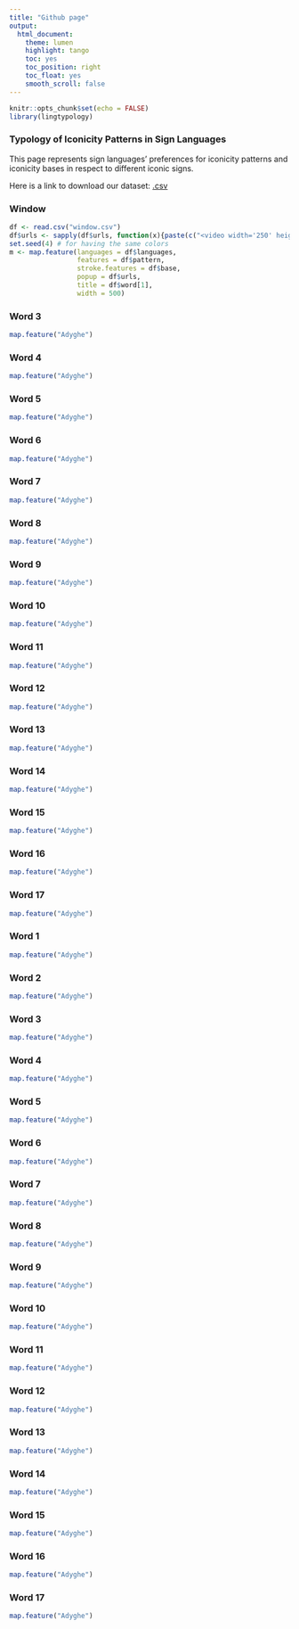 ---
title: "Github page"
output:
  html_document:
    theme: lumen
    highlight: tango
    toc: yes
    toc_position: right
    toc_float: yes
    smooth_scroll: false
---

```{r setup, include=FALSE}
knitr::opts_chunk$set(echo = FALSE)
library(lingtypology)
```

### Typology of Iconicity Patterns in Sign Languages

This page represents sign languages' preferences for iconicity patterns and iconicity bases in respect to different iconic signs.

Here is a link to download our dataset: [.csv](https://raw.githubusercontent.com/Pandaklez/Iconicity-in-Sign-Languages/master/annotated_data_new.csv)

### Window

```{r}
df <- read.csv("window.csv")
df$urls <- sapply(df$urls, function(x){paste(c("<video width='250' height='200' controls> <source src='", as.character(x), "' type='video/mp4'></video>"), sep = "", collapse = "")})
set.seed(4) # for having the same colors
m <- map.feature(languages = df$languages,
                 features = df$pattern,
                 stroke.features = df$base,
                 popup = df$urls,
                 title = df$word[1],
                 width = 500)
```

### Word 3

```{r}
map.feature("Adyghe")
```

### Word 4

```{r}
map.feature("Adyghe")
```

### Word 5

```{r}
map.feature("Adyghe")
```

### Word 6

```{r}
map.feature("Adyghe")
```

### Word 7

```{r}
map.feature("Adyghe")
```

### Word 8

```{r}
map.feature("Adyghe")
```

### Word 9

```{r}
map.feature("Adyghe")
```

### Word 10

```{r}
map.feature("Adyghe")
```

### Word 11

```{r}
map.feature("Adyghe")
```

### Word 12

```{r}
map.feature("Adyghe")
```

### Word 13

```{r}
map.feature("Adyghe")
```

### Word 14

```{r}
map.feature("Adyghe")
```

### Word 15

```{r}
map.feature("Adyghe")
```

### Word 16

```{r}
map.feature("Adyghe")
```

### Word 17

```{r}
map.feature("Adyghe")
```

### Word 1

```{r}
map.feature("Adyghe")
```

### Word 2

```{r}
map.feature("Adyghe")
```

### Word 3

```{r}
map.feature("Adyghe")
```

### Word 4

```{r}
map.feature("Adyghe")
```

### Word 5

```{r}
map.feature("Adyghe")
```

### Word 6

```{r}
map.feature("Adyghe")
```

### Word 7

```{r}
map.feature("Adyghe")
```

### Word 8

```{r}
map.feature("Adyghe")
```

### Word 9

```{r}
map.feature("Adyghe")
```

### Word 10

```{r}
map.feature("Adyghe")
```

### Word 11

```{r}
map.feature("Adyghe")
```

### Word 12

```{r}
map.feature("Adyghe")
```

### Word 13

```{r}
map.feature("Adyghe")
```

### Word 14

```{r}
map.feature("Adyghe")
```

### Word 15

```{r}
map.feature("Adyghe")
```

### Word 16

```{r}
map.feature("Adyghe")
```

### Word 17

```{r}
map.feature("Adyghe")
```
